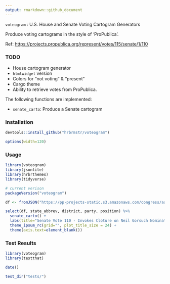 ```yaml
---
output: rmarkdown::github_document
---
```


`voteogram` : U.S. House and Senate Voting Cartogram Generators

Produce voting cartograms in the style of 'ProPublica'.

Ref: <https://projects.propublica.org/represent/votes/115/senate/1/110>

### TODO

- House cartogram generator
- `htmlwidget` version
- Colors for "not voting" & "present"
- Cargo theme
- Ability to retrieve votes from ProPublica.

The following functions are implemented:

- `senate_carto`: Produce a Senate cartogram

### Installation

```r
devtools::install_github("hrbrmstr/voteogram")
```

```r
options(width=120)
```

### Usage

```r
library(voteogram)
library(jsonlite)
library(hrbrthemes)
library(tidyverse)

# current verison
packageVersion("voteogram")
```

```r
df <- fromJSON("https://pp-projects-static.s3.amazonaws.com/congress/assets/senate_115_1_110.json")$votes
```

```r
select(df, state_abbrev, district, party, position) %>% 
  senate_carto() +
  labs(title="Senate Vote 110 - Invokes Cloture on Neil Gorsuch Nomination") +
  theme_ipsum_rc(grid="", plot_title_size = 24) +
  theme(axis.text=element_blank())
```

### Test Results

```r
library(voteogram)
library(testthat)

date()

test_dir("tests/")
```

